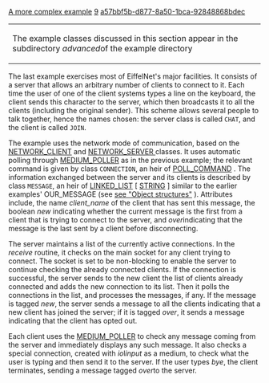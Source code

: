 [[Property:title|A more complex example]]
[[Property:weight|9]]
[[Property:uuid|a57bbf5b-d877-8a50-1bca-92848868bdec]]
{| border="1" 
|- 
| The example classes discussed in this section appear in the subdirectory ''advanced ''of the example directory 
|}

The last example exercises most of EiffelNet's major facilities. It consists of a server that allows an arbitrary number of clients to connect to it. Each time the user of one of the client systems types a line on the keyboard, the client sends this character to the server, which then broadcasts it to all the clients (including the original sender). This scheme allows several people to talk together, hence the names chosen: the server class is called <code> CHAT </code>, and the client is called <code> JOIN </code>. 

The example uses the network mode of communication, based on the [[ref:libraries/net/reference/network_client_chart|NETWORK_CLIENT]]  and [[ref:libraries/net/reference/network_server_chart|NETWORK_SERVER ]] classes. It uses automatic polling through [[ref:libraries/net/reference/medium_poller_chart|MEDIUM_POLLER]]  as in the previous example; the relevant command is given by class <code> CONNECTION </code>, an heir of [[ref:libraries/net/reference/poll_command_chart|POLL_COMMAND]] . The information exchanged between the server and its clients is described by class <code> MESSAGE </code>, an heir of [[ref:libraries/base/reference/linked_list_chart|LINKED_LIST]]  [ [[ref:libraries/base/reference/string_8_chart|STRING]] ] similar to the earlier examples' OUR_MESSAGE  (see [[Working at predefined level|see "Object structures"]] ). Attributes include, the name ''client_name'' of the client that has sent this message, the boolean ''new'' indicating whether the current message is the first from a client that is trying to connect to the server, and ''over ''indicating that the message is the last sent by a client before disconnecting. 

The server maintains a list of the currently active connections. In the ''receive'' routine, it checks on the main socket for any client trying to connect. The socket is set to be non-blocking to enable the server to continue checking the already connected clients. If the connection is successful, the server sends to the new client the list of clients already connected and adds the new connection to its list. Then it polls the connections in the list, and processes the messages, if any. If the message is tagged ''new'', the server sends a message to all the clients indicating that a new client has joined the server; if it is tagged ''over'', it sends a message indicating that the client has opted out. 

Each client uses the [[ref:libraries/net/reference/medium_poller_chart|MEDIUM_POLLER]]  to check any message coming from the server and immediately displays any such message. It also checks a special connection, created with ''io''l''input'' as a medium, to check what the user is typing and then send it to the server. If the user types ''bye'', the client terminates, sending a message tagged ''over ''to the server. 




